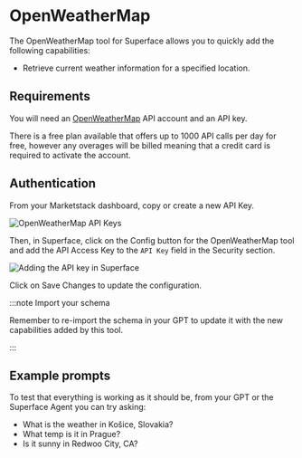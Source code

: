 # OpenWeatherMap

The OpenWeatherMap tool for Superface allows you to quickly add the following capabilities:

- Retrieve current weather information for a specified location.

## Requirements

You will need an [OpenWeatherMap](https://openweathermap.org/api) API account and an API key.

There is a free plan available that offers up to 1000 API calls per day for free, however any overages will be billed meaning that a credit card is required to activate the account.

## Authentication

From your Marketstack dashboard, copy or create a new API Key.

![OpenWeatherMap API Keys](/img/tools/tools-openweathermap-apikeys.png)

Then, in Superface, click on the Config button for the OpenWeatherMap tool and add the API Access Key to the `API Key` field in the Security section.

![Adding the API key in Superface](/img/tools/tools-openweathermap-security.png)

Click on Save Changes to update the configuration.

:::note Import your schema

Remember to re-import the schema in your GPT to update it with the new capabilities added by this tool.

:::

## Example prompts

To test that everything is working as it should be, from your GPT or the Superface Agent you can try asking:

- What is the weather in Košice, Slovakia?
- What temp is it in Prague?
- Is it sunny in Redwoo City, CA?
